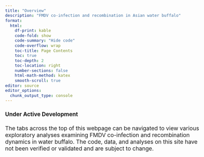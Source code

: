 ```yaml
---
title: "Overview"
description: "FMDV co-infection and recombination in Asian water buffalo"
format:
  html: 
    df-print: kable
    code-fold: show
    code-summary: "Hide code"
    code-overflow: wrap
    toc-title: Page Contents
    toc: true
    toc-depth: 2
    toc-location: right
    number-sections: false
    html-math-method: katex
    smooth-scroll: true
editor: source
editor_options: 
  chunk_output_type: console
---
```

```{=html}
<style type="text/css">

body, td {
   font-size: 13pt;
}
code.r{
  font-size: 9pt;
}
pre {
  font-size: 11pt
}
</style>
```

::: {.callout-important icon=true}
#### Under Active Development    

The tabs across the top of this webpage can be navigated to view various exploratory analyses examining FMDV co-infection and recombination dynamics in water buffalo.  The code, data, and analyses on this site have not been verified or validated and are subject to change.  
  
::: 
  
